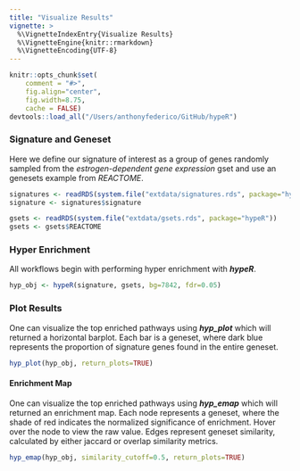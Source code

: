 ```yaml
---
title: "Visualize Results"
vignette: >
  %\VignetteIndexEntry{Visualize Results}
  %\VignetteEngine{knitr::rmarkdown}
  %\VignetteEncoding{UTF-8}
---
```


```r
knitr::opts_chunk$set(
    comment = "#>",
    fig.align="center",
    fig.width=8.75,
    cache = FALSE)
devtools::load_all("/Users/anthonyfederico/GitHub/hypeR")
```

### Signature and Geneset
Here we define our signature of interest as a group of genes randomly sampled from the *estrogen-dependent gene expression* gset and use an genesets example from *REACTOME*.
```r

signatures <- readRDS(system.file("extdata/signatures.rds", package="hypeR"))
signature <- signatures$signature

gsets <- readRDS(system.file("extdata/gsets.rds", package="hypeR"))
gsets <- gsets$REACTOME

```

### Hyper Enrichment
All workflows begin with performing hyper enrichment with __*hypeR*__.
```r

hyp_obj <- hypeR(signature, gsets, bg=7842, fdr=0.05)

```

### Plot Results
One can visualize the top enriched pathways using __*hyp_plot*__ which will returned a horizontal barplot. Each bar is a geneset, where dark blue represents the proportion of signature genes found in the entire geneset.
```r

hyp_plot(hyp_obj, return_plots=TRUE)

```

#### Enrichment Map
One can visualize the top enriched pathways using __*hyp_emap*__ which will returned an enrichment map. Each node represents a geneset, where the shade of red indicates the normalized significance of enrichment. Hover over the node to view the raw value. Edges represent geneset similarity, calculated by either jaccard or overlap similarity metrics.
```r

hyp_emap(hyp_obj, similarity_cutoff=0.5, return_plots=TRUE)

```
